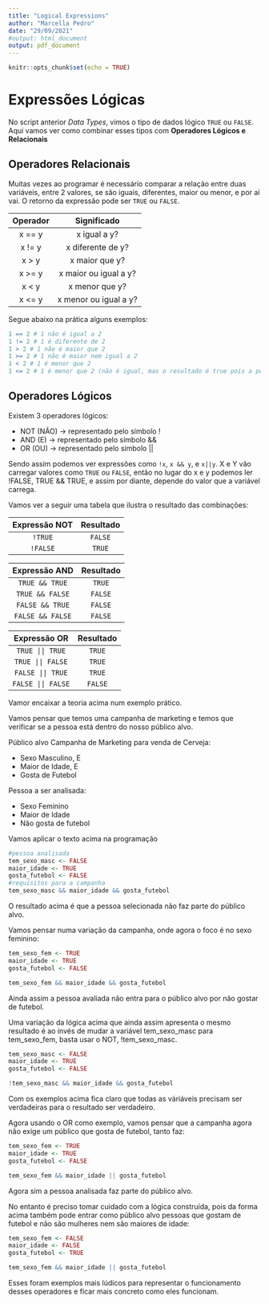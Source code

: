 ```yaml
---
title: "Logical Expressions"
author: "Marcella Pedro"
date: "29/09/2021"
#output: html_document
output: pdf_document
---
```


```r
knitr::opts_chunk$set(echo = TRUE)
```

# Expressões Lógicas

No script anterior *Data Types*, vimos o tipo de dados lógico `TRUE` ou `FALSE`.
Aqui vamos ver como combinar esses tipos com **Operadores Lógicos e Relacionais**

## Operadores Relacionais

Muitas vezes ao programar é necessário comparar a relação entre duas variáveis, entre 2 valores, se são iguais, diferentes, maior ou menor, e por aí vai. O retorno da expressão pode ser `TRUE` ou `FALSE`.

Operador  | Significado   
:-------: | :----------:
 x ==  y  | x igual a y? 
 x !=  y  | x diferente de y?
 x > y    | x maior que y?
 x >= y   | x maior ou igual a y?
 x < y    | x menor que y?
 x <= y   | x menor ou igual a y?
 
 Segue abaixo na prática alguns exemplos:
```r
1 == 2 # 1 não é igual a 2
1 != 2 # 1 é diferente de 2
1 > 2 # 1 não é maior que 2
1 >= 2 # 1 não é maior nem igual a 2
1 < 2 # 1 é menor que 2
1 <= 2 # 1 é menor que 2 (não é igual, mas o resultado é true pois a pergunta é se é menor OU igual)
```

## Operadores Lógicos

Existem 3 operadores lógicos:

*  NOT (NÃO) -> representado pelo símbolo !
*  AND (E)   -> representado pelo símbolo &&
*  OR  (OU)  -> representado pelo símbolo ||

Sendo assim podemos ver expressões como `!x`, `x && y`, e `x||y`.
X e Y vão carregar valores como `TRUE` ou `FALSE`, então no lugar do x e y podemos ler !FALSE, TRUE && TRUE, e assim por diante, depende do valor que a variável carrega.

Vamos ver a seguir uma tabela que ilustra o resultado das combinações:


Expressão NOT  | Resultado   
:------------: | :----------:
 `!TRUE`       | `FALSE`
 `!FALSE`      | `TRUE`
 
Expressão AND    | Resultado   
:------------:   | :----------:
 `TRUE && TRUE`  | `TRUE`
 `TRUE && FALSE` | `FALSE`
 `FALSE && TRUE` | `FALSE`
 `FALSE && FALSE`| `FALSE`
 
 Expressão OR    | Resultado   
:------------:   | :----------:
 `TRUE || TRUE`  | `TRUE`
 `TRUE || FALSE` | `TRUE`
 `FALSE || TRUE` | `TRUE`
 `FALSE || FALSE`| `FALSE`
 
 Vamor encaixar a teoria acima num exemplo prático.
 
 Vamos pensar que temos uma campanha de marketing e temos que verificar se a pessoa está dentro do nosso público alvo.
 
 Público alvo Campanha de Marketing para venda de Cerveja:
 
 * Sexo Masculino, E
 * Maior de Idade, E
 * Gosta de Futebol
 
 Pessoa a ser analisada:
 
 * Sexo Feminino
 * Maior de Idade
 * Não gosta de futebol
 
 Vamos aplicar o texto acima na programação
```r
#pessoa analisada
tem_sexo_masc <- FALSE
maior_idade <- TRUE
gosta_futebol <- FALSE
#requisitos para a campanha
tem_sexo_masc && maior_idade && gosta_futebol
```
O resultado acima é que a pessoa selecionada não faz parte do público alvo.

Vamos pensar numa variação da campanha, onde agora o foco é no sexo feminino:

```r
tem_sexo_fem <- TRUE
maior_idade <- TRUE
gosta_futebol <- FALSE

tem_sexo_fem && maior_idade && gosta_futebol

```
Ainda assim a pessoa avaliada não entra para o público alvo por não gostar de futebol.

Uma variação da lógica acima que ainda assim apresenta o mesmo resultado é ao invés de mudar a variável tem_sexo_masc para tem_sexo_fem, basta usar o NOT, !tem_sexo_masc.

```r
tem_sexo_masc <- FALSE
maior_idade <- TRUE
gosta_futebol <- FALSE

!tem_sexo_masc && maior_idade && gosta_futebol

```
 Com os exemplos acima fica claro que todas as váriáveis precisam ser verdadeiras para o resultado ser verdadeiro.
 
 Agora usando o OR como exemplo, vamos pensar que a campanha agora não exige um público que gosta de futebol, tanto faz:
 
```r

tem_sexo_fem <- TRUE
maior_idade <- TRUE
gosta_futebol <- FALSE

tem_sexo_fem && maior_idade || gosta_futebol
```
 Agora sim a pessoa analisada faz parte do público alvo.
 
No entanto é preciso tomar cuidado com a lógica construída, pois da forma acima também pode entrar como público alvo pessoas que gostam de futebol e não são mulheres nem são maiores de idade:
 
```r

tem_sexo_fem <- FALSE
maior_idade <- FALSE
gosta_futebol <- TRUE

tem_sexo_fem && maior_idade || gosta_futebol
```
 
  Esses foram exemplos mais lúdicos para representar o funcionamento desses operadores e ficar mais concreto como eles funcionam.
  